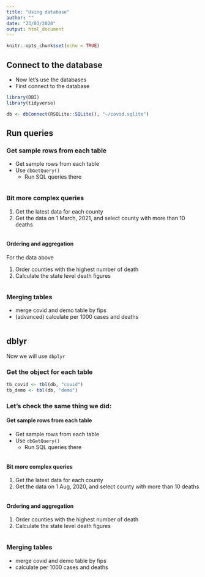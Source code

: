 ```yaml
---
title: "Using database"
author: ""
date: "23/03/2020"
output: html_document
---
```


```r
knitr::opts_chunk$set(echo = TRUE)
```

## Connect to the database

- Now let's use the databases
- First connect to the database

```r
library(DBI)
library(tidyverse)

db <- dbConnect(RSQLite::SQLite(), "~/covid.sqlite")
```

## Run queries

### Get sample rows from each table 

- Get sample rows from each table
- Use `dbGetQuery()`
  - Run SQL queries there

```r

```


### Bit more complex queries

1. Get the latest data for each county
2. Get the data on 1 March, 2021, and select county with more than 10 deaths

```r

```
#### Ordering and aggregation

For the data above

1. Order counties with the highest number of death
2. Calculate the state level death figures


```r

```


### Merging tables

- merge covid and demo table by fips
- (advanced) calculate per 1000 cases and deaths

```r

```

## dblyr

Now we will use `dbplyr`

### Get the object for each table

```r
tb_covid <- tbl(db, "covid")
tb_demo <- tbl(db, "demo")
```


### Let's check the same thing we did:


#### Get sample rows from each table 

- Get sample rows from each table
- Use `dbGetQuery()`
  - Run SQL queries there

```r

```


#### Bit more complex queries

1. Get the latest data for each county
2. Get the data on 1 Aug, 2020, and select county with more than 10 deaths

```r

```
#### Ordering and aggregation

1. Order counties with the highest number of death
2. Calculate the state level death figures


```r

```


### Merging tables

- merge covid and demo table by fips
- calculate per 1000 cases and deaths


```r

```